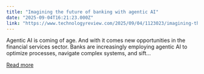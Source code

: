 ```yaml
---
title: "Imagining the future of banking with agentic AI"
date: "2025-09-04T16:21:23.000Z"
link: "https://www.technologyreview.com/2025/09/04/1123023/imagining-the-future-of-banking-with-agentic-ai/"
---
```


Agentic AI is coming of age. And with it comes new opportunities in the financial services sector. Banks are increasingly employing agentic AI to optimize processes, navigate complex systems, and sift...

[Read more](https://www.technologyreview.com/2025/09/04/1123023/imagining-the-future-of-banking-with-agentic-ai/)

